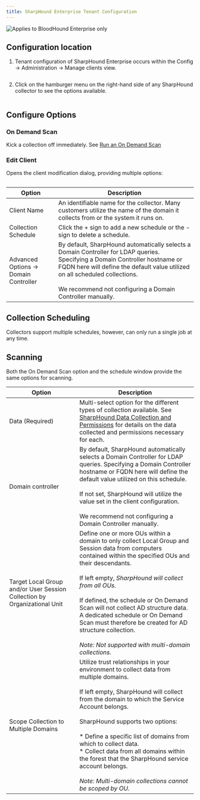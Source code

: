 ```yaml
---
title: SharpHound Enterprise Tenant Configuration
---
```


<img noZoom src="/assets/enterprise-edition-pill-tag.svg" alt="Applies to BloodHound Enterprise only"/>

## Configuration location
1.  Tenant configuration of SharpHound Enterprise occurs within the Config -> Administration -> Manage clients view.
<Frame>
  <img src="/assets/image-98.png" alt=""/>
</Frame>

2.  Click on the hamburger menu on the right-hand side of any SharpHound collector to see the options available.
<Frame>
  <img src="/assets/image-99.png" alt=""/>
</Frame>

## Configure Options

### On Demand Scan

Kick a collection off immediately. See [Run an On Demand Scan](https://github.com/SpecterOps/bloodhound-docs/blob/main//collect-data/enterprise-collection/on-demand-scan)

### Edit Client

Opens the client modification dialog, providing multiple options:
<Frame>
  <img src="/assets/image-100.png" alt=""/>
</Frame>

| **Option** | **Description** |
| --- | --- |
| Client Name | An identifiable name for the collector. Many customers utilize the name of the domain it collects from or the system it runs on. |
| Collection Schedule | Click the + sign to add a new schedule or the - sign to delete a schedule.  |
| Advanced Options -> Domain Controller | By default, SharpHound automatically selects a Domain Controller for LDAP queries. Specifying a Domain Controller hostname or FQDN here will define the default value utilized on all scheduled collections.<br/><br/>We recommend not configuring a Domain Controller manually. |


## Collection Scheduling

Collectors support multiple schedules, however, can only run a single job at any time.

## Scanning

Both the On Demand Scan option and the schedule window provide the same options for scanning.


| **Option** | **Description** |
| --- | --- |
| Data (Required) | Multi-select option for the different types of collection available. See [SharpHound Data Collection and Permissions](https://github.com/SpecterOps/bloodhound-docs/blob/main//collect-data/permissions) for details on the data collected and permissions necessary for each. |
| Domain controller | By default, SharpHound automatically selects a Domain Controller for LDAP queries. Specifying a Domain Controller hostname or FQDN here will define the default value utilized on this schedule.<br/><br/>If not set, SharpHound will utilize the value set in the client configuration.<br/><br/>We recommend not configuring a Domain Controller manually. |
| Target Local Group and/or User Session Collection by Organizational Unit | Define one or more OUs within a domain to only collect Local Group and Session data from computers contained within the specified OUs and their descendants.<br/><br/>If left empty, _SharpHound will collect from all OUs._<br/><br/>If defined, the schedule or On Demand Scan will not collect AD structure data. A dedicated schedule or On Demand Scan must therefore be created for AD structure collection.<br/><br/>_Note: Not supported with multi-domain collections._ |
| Scope Collection to Multiple Domains | Utilize trust relationships in your environment to collect data from multiple domains.<br/><br/>If left empty, SharpHound will collect from the domain to which the Service Account belongs.<br/><br/>SharpHound supports two options:<br/><br/>* Define a specific list of domains from which to collect data.<br/>* Collect data from all domains within the forest that the SharpHound service account belongs.<br/><br/>_Note: Multi-domain collections cannot be scoped by OU._ |
